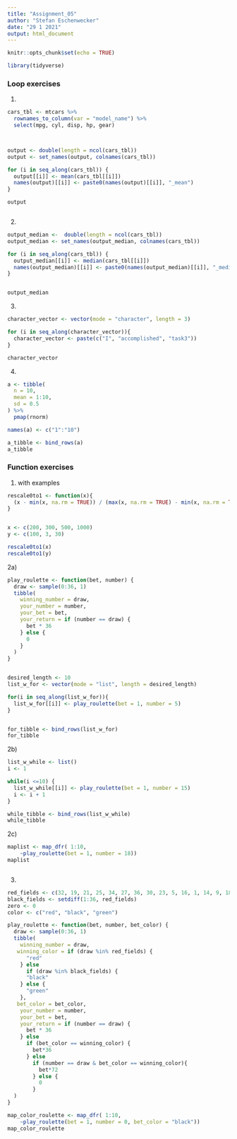 ```yaml
---
title: "Assignment_05"
author: "Stefan Eschenwecker"
date: "29 1 2021"
output: html_document
---
```


```r
knitr::opts_chunk$set(echo = TRUE)
```

```r
library(tidyverse)
```

### Loop exercises

1)

```r

cars_tbl <- mtcars %>% 
  rownames_to_column(var = "model_name") %>% 
  select(mpg, cyl, disp, hp, gear)



output <- double(length = ncol(cars_tbl))
output <- set_names(output, colnames(cars_tbl))

for (i in seq_along(cars_tbl)) {
  output[[i]] <- mean(cars_tbl[[i]])
  names(output)[[i]] <- paste0(names(output)[[i]], "_mean")
}

output



```

2)

```r
output_median <-  double(length = ncol(cars_tbl))
output_median <- set_names(output_median, colnames(cars_tbl))

for (i in seq_along(cars_tbl)) {
  output_median[[i]] <- median(cars_tbl[[i]])
  names(output_median)[[i]] <- paste0(names(output_median)[[i]], "_median")
}


output_median

```

3)

```r
character_vector <- vector(mode = "character", length = 3)

for (i in seq_along(character_vector)){
  character_vector <- paste(c("I", "accomplished", "task3"))
}

character_vector
```

4)

```r
a <- tibble(
  n = 10,
  mean = 1:10,
  sd = 0.5
) %>% 
  pmap(rnorm)

names(a) <- c("1":"10")

a_tibble <- bind_rows(a)
a_tibble
```

### Function exercises

1) with examples

```r
rescale0to1 <- function(x){
  (x - min(x, na.rm = TRUE)) / (max(x, na.rm = TRUE) - min(x, na.rm = TRUE))
}


x <- c(200, 300, 500, 1000)
y <- c(100, 3, 30)

rescale0to1(x)
rescale0to1(y)
```

2a)

```r

play_roulette <- function(bet, number) {
  draw <- sample(0:36, 1)
  tibble(
    winning_number = draw,
    your_number = number,
    your_bet = bet,
    your_return = if (number == draw) {
      bet * 36
    } else {
      0
    }
  )
}


desired_length <- 10 
list_w_for <- vector(mode = "list", length = desired_length)

for(i in seq_along(list_w_for)){
  list_w_for[[i]] <- play_roulette(bet = 1, number = 5)
}


for_tibble <- bind_rows(list_w_for)
for_tibble
```

2b)

```r

list_w_while <- list()
i <- 1

while(i <=10) {
  list_w_while[[i]] <- play_roulette(bet = 1, number = 15)
  i <- i + 1
}

while_tibble <- bind_rows(list_w_while)
while_tibble
```

2c)

```r


maplist <- map_dfr( 1:10,
    ~play_roulette(bet = 1, number = 18))
maplist



```

3)

```r
red_fields <- c(32, 19, 21, 25, 34, 27, 36, 30, 23, 5, 16, 1, 14, 9, 18, 7, 12, 3)
black_fields <- setdiff(1:36, red_fields)
zero <- 0
color <- c("red", "black", "green")

play_roulette <- function(bet, number, bet_color) {
  draw <- sample(0:36, 1)
  tibble(
    winning_number = draw,
   winning_color = if (draw %in% red_fields) {
      "red"
    } else 
      if (draw %in% black_fields) {
      "black"
    } else {
      "green"
    },
   bet_color = bet_color,
    your_number = number,
    your_bet = bet,
    your_return = if (number == draw) {
      bet * 36
    } else 
      if (bet_color == winning_color) {
        bet*36
      } else
        if (number == draw & bet_color == winning_color){
          bet*72
        } else {
          0
        }
  )
}

map_color_roulette <- map_dfr( 1:10,
    ~play_roulette(bet = 1, number = 0, bet_color = "black"))
map_color_roulette

```

